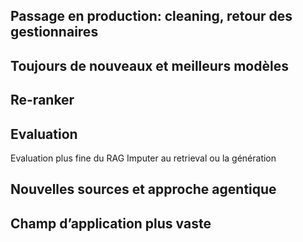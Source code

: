 ## Passage en production: cleaning, retour des gestionnaires



## Toujours de nouveaux et meilleurs modèles

## Re-ranker 

## Evaluation

Evaluation plus fine du RAG
Imputer au retrieval ou la génération

## Nouvelles sources et approche agentique

## Champ d'application plus vaste

